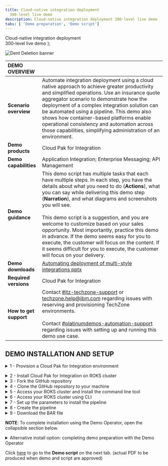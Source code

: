 ```yaml
---
title: Cloud-native integration deployment
  300-level live demo
description: Cloud-native integration deployment 300-level live demo
tabs: [ 'Demo preparation', 'Demo script']
---
```


  <span>
      Cloud-native integration deployment <br/> 300-level live demo
  </span> );

![Dent Deletion banner](./images/cloud-native-integration-300-prep-banner.jpg)

<span id="top"></span>

| DEMO OVERVIEW | |
| :---         | :--- |
| **Scenario overview** | Automate integration deployment using a cloud native approach to achieve greater productivity and simplified operations. Use an insurance quote aggregator scenario to demonstrate how the deployment of a complex integration solution can be automated using a pipeline. This demo also shows how container-based platforms enable operational consistency and automation across those capabilities, simplifying administration of an environment. |
| **Demo products** | Cloud Pak for Integration |
| **Demo capabilities** | Application Integration; Enterprise Messaging; API Management |
| **Demo guidance** | This demo script has multiple tasks that each have multiple steps. In each step, you have the details about what you need to do (**Actions**), what you can say while delivering this demo step (**Narration**), and what diagrams and screenshots you will see.<br/><br/>This demo script is a suggestion, and you are welcome to customize based on your sales opportunity. Most importantly, practice this demo in advance. If the demo seems easy for you to execute, the customer will focus on the content. If it seems difficult for you to execute, the customer will focus on your delivery. |
| **Demo downloads** | <a href="./Automating deployment of multi-style integrations - slides and screenshots.pptx" target="_blank" rel="noreferrer">Automating deployment of multi-style integrations pptx</a> |
| **Required versions** | Cloud Pak for Integration |
| **How to get support** | Contact <a href="https://ibm-cloud.slack.com/archives/C0124J683GW" target="_blank" rel="noreferrer">#itz-techzone-support</a> or <a href="mailto:techzone.help@ibm.com">techzone.help@ibm.com</a> regarding issues with reserving and provisioning TechZone environments. <br/><br/> Contact <a href="https://ibm-cloud.slack.com/archives/C0216F39ACU" target="_blank" rel="noreferrer">#platinumdemos-automation-support</a> regarding issues with setting up and running this demo use case. |

## **DEMO INSTALLATION AND SETUP**

<details>

<summary>1 - Provision a Cloud Pak for Integration environment</summary>
<br/>

Install Cloud Pak for Integration, or provision a ROKS environment. To reserve your ROKS instance, follow these steps: <br/><br/>

1. To reserve a preinstalled Cloud Pak for Integration (CP4I) ROKS 4.6 cluster on Red Hat OpenShift, go <a href="https://techzone.ibm.com/my/reservations/create/611bf99bd21122001e42d3fc">here</a> and complete the form. If you do not have a sales opportunity, select the purpose **Practice / Self-Education**. Leave the start date and time  unchanged to create a two-week reservation (the maximum).

<br/>

<InlineNotification><strong>NOTE</strong> If there are no clusters availabile in Express installation, go ahead with the Custom installation. While the process is the same, Express is a 5 minute request (because you will receive a pre-created ROKS cluster from a queue), and custom is a 2 hour provisioning (because the ROKS cluster will be installed, behind the scenes, from scratch for you).</InlineNotification>

<br/>

2. You will receive a confirmation email confirming the instance is provisioning.<br/><br/>

3. In approximately 30 minutes, you will receive a second email indicating the environment is provisioned. This email includes environment access information. <br/><br/>You are now ready to install Cloud Pak for Integration.
<br/><img src="https://raw.githubusercontent.com/ibm-garage-tsa/platinum-demos/master/src/pages/300-business-automation-predictive-decisioning/images/prep-image006.png" width="800" /><br/>

If you have issues connecting to your instance, contact <a href="https://ibm-cloud.slack.com/archives/C0124J683GW" target="_blank" rel="noreferrer">#itz-techzone-support</a>.

<br/>

**[Go to top](#top)**

</details>

<span id="ROKSinstall"></span>

<details>

<summary>2 - Install Cloud Pak for Integration on ROKS cluster</summary>

<br/>

1. Click <a href="https://cloud.ibm.com/catalog/content/ibm-cp-integration-72f63273-f2f6-4e9c-8626-60fe798c57be-global" target="_blank" rel="noreferrer">here</a> to install Cloud Pak for Integration. This link takes you to an IBM Cloud page. Log in with your personal IBM credentials. <br/>Confirm you are using the **ITZ** account using the box in the upper right-hand corner of the intallation configuration page.
<br/><br/><img src="https://raw.githubusercontent.com/ibm-garage-tsa/platinum-demos/master/src/pages/300-integration/images/itz-account.png" width="800" />

<br/>

2. Ensure the product version is 2021.4.1-0.
<br/><br/><img src="https://raw.githubusercontent.com/ibm-garage-tsa/platinum-demos/master/src/pages/300-integration/images/cp4i-version.png" width="800" />

<br/>

3. Scroll down the page to the **Select your cluster** section. From the list, select the Redhat Openshift Cluster you just created (1). Click **Add project** (2).
<br/><br/><img src="https://raw.githubusercontent.com/ibm-garage-tsa/platinum-demos/master/src/pages/300-integration-cloud-native-integration/images/prepare-2-3.png" width="800" />

<br/>

4. Name the **Project** cp4i (1). Click **Add** (2).
<br/><br/><img src="https://raw.githubusercontent.com/ibm-garage-tsa/platinum-demos/master/src/pages/300-integration-cloud-native-integration/images/prepare-2-4.png" width="800" />

<br/>

5. Scroll down to the **Set the deployment values** section. Toggle the **Use an existing secret?** option to **no** and define a new password. The new password needs to be 32-characters, using only letters and numbers. You will need this password in step 12.

<br/>

<InlineNotification><strong>NOTE</strong>: Currently, password validation is not enforced on this page. If you proceed with an invalid password you will be able to start the installation, but it will fail when you try to use it later. There is no way to recover from this error other than provisioning a new cluster.</InlineNotification>

<br/>

  <img src="https://raw.githubusercontent.com/ibm-garage-tsa/platinum-demos/master/src/pages/300-integration/images/password.png" width="800" />

<br/>

6. Scroll down to **Parameters with default values**. Click the collapsible section to open them. Change the default values parameters using the table below.

<br/>

<InlineNotification><strong>Warning</strong>: This demonstration’s 1-click installation occasionally fails. Due to issues with the current provisioning mechanism, we have alternate instructions to install the Cloud Pak for Integration product and complete preparation with the Demo Operator. Scroll to the bottom of this page for the <strong>Alternative install option: completing demo preparation with the Demo Operator</strong> section.</InlineNotification>

<br/>

If you need an mail server account, sign up for a one at <a href="https://mailtrap.io" target="_blank" rel="noreferrer">Mailtrap.io account</a>. Mailtrap.io is a free cloud service that mimics an SMTP server. It is used for development/demonstration purposes only.

<br/>

| FIELD | ACTION |
| ------ | ------- |
| **demoPreparation:** | Set to ‘true’. |
| **demoAPICEmailAddress:** | If you’re using mailtrap.io, you can input any email address. Use ’apicadmin@example.com’ to be safe — example.com is guaranteed to not be a real domain. If you’re using your own mail server, use an email address that you can receive and read. |
| **demoAPICMailServerPort:** | If you’re using mailtrap.io, leave this as 2525. |
| **demoAPICMialServerUsername:** | Set this to your mailtrap.io username. |
| **demoAPICMailServerPassword:** | Set this to your mailtrap.io password. |

<br/><img src="https://raw.githubusercontent.com/ibm-garage-tsa/platinum-demos/master/src/pages/300-integration/images/cp4i-install-param.png" width="800" />

<br/>

7. Accept the license agreement and click **Install** to install Cloud Pak for Integration. The installation will take approximately 90 minutes.
<br/><br/><img src="https://raw.githubusercontent.com/ibm-garage-tsa/platinum-demos/master/src/pages/300-integration/images/license.png" width="500" />

<br/>

8. You can view the progress in the Schematics progress bar or check the details in view log.
<br/><br/><img src="https://raw.githubusercontent.com/ibm-garage-tsa/platinum-demos/master/src/pages/300-integration/images/progress-bar.png" width="800" />

<br/>

9. When the status is **Active**, you will be able to access Cloud Pak for Integration Platform Navigator. Select **Offering Dashboard** on the upper right corner of the page.

<br/>

<InlineNotification><strong>NOTE</strong>: Copy and save the URL after you click <strong>Offering Dashboard</strong>. This is your CP4I URL and will be required in step 1 of the demo script.</InlineNotification><br/>

<img src="https://raw.githubusercontent.com/ibm-garage-tsa/platinum-demos/master/src/pages/300-integration/images/offering_dashboard.png" width="800" />

<br/>

10. On the log in page, select the authentication type **IBM provided credentials (admin only)**.
<br/><br/><img src="https://raw.githubusercontent.com/ibm-garage-tsa/platinum-demos/master/src/pages/300-integration/images/authentication-types.png" width="800" />

<br/>

11. Log in using the **admin** as your username and the password you created in step 5.
<br/><br/><img src="https://raw.githubusercontent.com/ibm-garage-tsa/platinum-demos/master/src/pages/300-integration/images/login.png" width="800" />

<br/>

12. Click **Integration instances**.
<br/><br/><img src="https://raw.githubusercontent.com/ibm-garage-tsa/platinum-demos/master/src/pages/300-integration/images/integration-instances.png" width="800" />

<br/>

13. The parts of the Cloud Pak (API Connect, App Connect Designer, App Connect Dashboard and Asset Repository) will display here. Additional instances for any of the integration capabilities can be created by selecting **Create capability**.
<br/><br/><img src="https://raw.githubusercontent.com/ibm-garage-tsa/platinum-demos/master/src/pages/300-integration/images/instances.png" width="800" />

<br/>

You have successfully completed cluster provisioning, installation of Cloud Pak for Integration, and deployment of API Connect and App Connect. You are ready to proceed.

<br/>

**[Go to top](#top)**

</details>

<details>

<summary>3 - Fork the GitHub repository</summary>
<br/>

This demo uses a Tekton pipeline to build images and deploy them for four App Connect integration servers and one MQ server. Now we need to fork the GitHub repository with the demo assets, including the script to create the pipeline.

<br/>

1. Open a browser and navigate to the <a href="https://github.com/IBM/cp4i-deployment-samples/" target="_blank" rel="noreferrer">cp4i-deployment-samples Github page</a>.
<br/><img src="./images/prepare-1-1.png" width="800" /><br/>

2. Log in with your personal GitHub account. If you need a personal GitHub account, create one <a href="https://docs.github.com/en/get-started/signing-up-for-github/signing-up-for-a-new-github-account" target="_blank" rel="noreferrer">here</a>.

<br/>

3. Click **Fork**. <br/><br/><img src="./images/prepare-1-3.png" width="800" /><br/>

4. Verify that you are using **Owner** (1) you intended. Click **Create fork** (2).
<br/><img src="./images/prep-image3-4.png" width="800" /><br/>

5. The **cp4i-deployment-samples** folder was forked the owner specified. Take note of the URL, it is required to complete section 5 of this preparation.

<br/>

**[Go to top](#top)**

</details>

<details>

<summary>4 - Clone the GitHub repository to your machine</summary>

<br/>

<InlineNotification>
<strong>NOTE</strong>: To copy the repo you will need to have the <a href = "https://cli.github.com" target="_blank" rel="noreferrer">Git CLI</a> on your machine. If you don’t have it, follow the installation steps described in this page, based in your operating system.
</InlineNotification>

<br/>

1. On the forked repo, click **Code** (1). Click the icon to copy the URL (2).<br/><br/><img src="./images/prepare-2-1.png" width="800" /><br/>

2. Open your terminal window and execute this command:

<br/>

```
git clone <your copied repo url>
```
<br/>

<InlineNotification>
<strong>NOTE</strong>: Do not copy the opening or closing arrows in the command. For example, the command should look like: git clone https://github.com/ibmryan/cp4i-deployment-samples.git
</InlineNotification>

3. Open the cp4i-deployment-samples folder with this command:

<br/>

```
cd cp4i-deployment-samples
```

<br/>

4. You should now see a folder and multiple files. To be able to execute our script files, change the file permission with this command:

<br/>

```
chmod 755 *
```

<br/>

**[Go to top](#top)**

</details>

<details>

<summary>5 - Access your ROKS cluster and install the command line tool</summary>

<br/>

In this section, you access your ROKS cluster and install the OpenShift command line tool. If you already have the command line tool, you can proceed to **6 - Access your ROKS cluster using CLI**.

<br/>

1. Open <a href="https://techzone.ibm.com/my/reservations" target="_blank" rel="noreferrer">My reservations</a> in **IBM Technology Zone**.

<br/>

2. Select your **CP4I ROKS** cluster.<br/>
<br/><img src="./images/prepare-3-2.png" width="800" />

<br/>

3. Click **Open your Managed OpenShift (ROKS) environment**.<br/>
<br/><img src="./images/prepare-3-3.png" width="800" />

<br/>

4. Click **OpenShift web console**.<br/>
<br/><img src="./images/prepare-3-4.png" width="800" />

<br/>

5. On the web console page, click **?** (1), and select **Command line tools** (2). <br/>
<br/><img src="./images/prepare-3-5.png" width="800" />

<br/>

6. Follow the links to install the **OpenShift Command Line Interface** (CLI) for your Operating System. <br/>
<br/><img src="./images/prepare-3-6.png" width="800" />

<br/>

**[Go to top](#top)**

</details>

<details>

<summary>6 - Access your ROKS cluster using CLI</summary>

<br/>

1. Log into your OpenShift cluster using CLI. From the dropdown menu in the upper right of the page, under your **username** (1), click **Copy login command** (2).<br/>
<br/><img src="./images/prepare-4-1.png" width="800" />

<br/>

2. Click **Display Token**.<br/>
<br/><img src="./images/prepare-4-2.png" width="800" />

<br/>

3. Copy the **login** command.<br/>
<br/><img src="./images/prepare-4-3.png" width="800" />

<br/>

4. Open your terminal window and paste the **login command** to access your OpenShift cluster.<br/>
<br/><img src="./images/prepare-4-4.png" width="500" />

<br/>

<br/>

**[Go to top](#top)**

</details>

<details>

<summary>7 - Set up the parameters to install the pipeline</summary>

<br/>

We need to set up pipeline triggers by linking the GitHub repository to OpenShift pipelines. Once this is done, when you commit a change to GitHub, your OpenShift pipeline runs automatically.

<br/>

1. Set the namespace to be the correct namespace. It should be **cp4i**. On your terminal window, run this command:

<br/>


```
export NAMESPACE=cp4i
```

<br/>

2. Set the GitHub branch to **main** so the script knows which version of the GitHub artifacts to use.

<br/>

```
export BRANCH=main
```

<br/>

3. Set the GitHub repository to use as the URL of your forked repository (made in step 1).<br/>
<br/><img src="./images/prepare-5-3-1.png" width="800" /><br/>
In this example, the URL is https://github.com/rosorio/cp4i-deployment-samples.git.

<br/>

```
export FORKED_REPO=https://github.com/<your_id>/cp4i-deployment-samples.git
```

<br/>

<br/><img src="./images/dent-deletion-1-2-1.png" width="800" /><br/>

**[Go to top](#top)**

</details>

<details>

<summary>8 - Create the pipeline</summary>

<br/>

Follow these steps to create the pipeline on the OpenShift pipeline page. 

<br/>

1. In the **cp4i-deployment-samples** folder, open the **DrivewayDentDeletion/Operators folder**.

<br/>

```
cd DrivewayDentDeletion/Operators
```

<br/><img src="./images/prepare-6-1.png" width="800" /><br/>

2. Create the pipeline by running this command.

<br/>

```
./cicd-apply-test-apic-pipeline.sh -n $NAMESPACE -r $FORKED_REPO -b $BRANCH
```
<br/>

<img src="./images/prepare-6-2.png" width="800" /><br/>

3. In the terminal output, scrool to find the **Webhook route** URL. Copy and save the URL, as shown in this screenshot. It will be require to complete step 4.1.4 of the demo.<br/><br/><img src="./images/newprep8.3.png" width="800" /><br/>

4. Return to the OpenShift console. On the left menu, open **Pipelines**, then **Pipelines** to see what has been added.
<br/><img src="./images/prepare-6-3.png" width="800" /><br/>

5. On the **Project combo box** (1), select **cp4i** (2).
<br/><img src="./images/prepare-6-4.png" width="800" /><br/>

6. Validate there are two pipelines.
<br/><img src="./images/prepare-6-5.png" width="800" /><br/>

**[Go to top](#top)**

</details>

<details>

<summary>9 - Download the BAR file</summary>

<br/>

In this section, you download a BAR (broker archive) file to be used during the demo. 

<br/>

1. Open <a href="https://github.com/amarIBM/hello-world/blob/master/HttpEchoApp.bar">this URL</a> in your browser.

<br/>

2. Click the **Download** button. 
<br/><br/><img src="./images/prepare-7-2.png" width="800" /><br/>

You are ready to present the demo.

<br/>

**[Go to top](#top)**

</details>

<span id="alternative"></span>

<InlineNotification><strong>NOTE</strong>: To complete installation using the Demo Operator, open the collapsible section below.</InlineNotification>

<details>

<summary>Alternative install option: completing demo preparation with the Demo Operator</summary>

<br/>

<InlineNotification><strong>NOTE</strong>: There are a number of advantages to using the Demo Operator:<br/><br/>• You can choose to install only the demos you plan to use, which will reduce the install time and simplify your environment. <br/><br/>• Should any errors occur, you can simply delete the demo custom resource that you have created and try creating it again, perhaps with a reduced number of demos to install. Comparatively, if demoPreparation is set to true and that installation fails, you may have to start from scratch, reprovisioning the cluster.<br/><br/>• You can use this Demo operator on any Cloud Pak for Integration installation, so you are not tied to the ROKS infrastructure as you are with the current approach. You could, for example, use a locally installed environment.<br/><br/>Please note that use of the Demo Operator requires experience with creating custom resources in OpenShift. If you do not have the required skillset to use Demo Operator, please complete the install instructions in section 2 above. Should this fail,please raise a ticket via the <a href="https://www.ibm.com/mysupport" target="_blank" rel="noreferrer">IBM Support Portal</a> for help.</InlineNotification>

<br/>

Ensure that you have completed steps 1-6 in the **2 - Install Cloud Pak for Integration on ROKS cluster** section above.

<br/>

1. Scroll down to **Parameters with default values**. Click the collapsible section to open them. Change the default values parameters using the table below.

<br/>

If you do have an SMTP email server and accounts that you can use, you may sign up for a free <a href="https://mailtrap.io" target="_blank" rel="noreferrer">Mailtrap.io</a> account. Mailtrap is a free cloud service that mimics an SMTP server. It is used for development/demonstration purposes only.

<br/>

| FIELD | ACTION |
| ------ | ------- |
| **demoPreparation:** | Set to false |
| **demoAPICEmailAddress:** | If you’re using mailtrap.io, use any email address. Use ’apicadmin@example.com’ to be safe — example.com is guaranteed to not be a real domain. If you’re using your own mail server, use an email address that you can receive and read. |
| **demoAPICMailServerPort:** | If you’re using mailtrap, leave this as 2525. |
| **demoAPICMialServerUsername:** | Set this to your mailtrap username. |
| **demoAPICMailServerPassword:** | Set this to your mailtrap password. |

<br/><img src="https://raw.githubusercontent.com/ibm-garage-tsa/platinum-demos/master/src/pages/300-integration/images/cp4i-install-param-false.png" width="800" />

<br/>

2. Once this step is complete, go <a href="https://www.ibm.com/docs/en/cloud-paks/cp-integration/2021.1?topic=runtimes-deploying-cloud-pak-integration-demos" target="_blank" rel="noreferrer">here</a> to complete the demo preparation using the Demo Operator. Refer to the **Driveway Dent Deletion** details.

<br/>

**[Go to top](#top)**

</details>

Click [here](/300-integration-dent-deletion/demo-script) to go to the **Demo script** on the next tab. (actual PDF to be produced when demo and script are approved)
